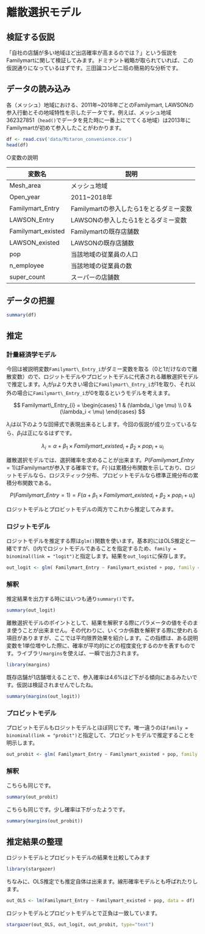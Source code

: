 
# 離散選択モデル

## 検証する仮説
「自社の店舗が多い地域ほど出店確率が高まるのでは？」という仮説をFamilymartに関して検証してみます。ドミナント戦略が取られていれば、この仮説通りになっているはずです。三田論コンビニ班の簡易的な分析です。


## データの読み込み
各（メッシュ）地域における、2011年~2018年ごとのFamilymart, LAWSONの参入行動とその地域特性を示したデータです。例えば、メッシュ地域362327851（`head()`でデータを見た時に一番上にでてくる地域）は2013年にFamilymartが初めて参入したことがわかります。

```r
df <- read.csv('data/Mitaron_convenience.csv')
head(df)
```

○変数の説明

|  変数名  |  説明  |
| ---- | ---- |
|  Mesh_area  |  メッシュ地域  |
|  Open_year  |  2011~2018年  |
|  Familymart_Entry  |  Familymartの参入したら1をとるダミー変数  |
|  LAWSON_Entry  |  LAWSONの参入したら1をとるダミー変数  |
|  Familymart_existed  |  Familymartの既存店舗数  |
|  LAWSON_existed  |  LAWSONの既存店舗数  |
|  pop  |  当該地域の従業員の人口  |
|  n_employee  | 当該地域の従業員の数   |
|  super_count  | スーパーの店舗数   |

## データの把握
```r
summary(df)
```


## 推定

### 計量経済学モデル

今回は被説明変数`Familymart\_Entry_i`がダミー変数を取る（0と1だけなので離散変数）ので、ロジットモデルやプロビットモデルに代表される離散選択モデルで推定します。$\lambda_i$が$\mu$より大きい場合に`Familymart\_Entry_i`が1を取り、それ以外の場合に`Familymart\_Entry_i`が0を取るというモデルを考えます。

$$ 
Familymart\_Entry_{i} = \begin{cases}
    1 & (\lambda_i \ge \mu) \\
    0 & (\lambda_i < \mu)
  \end{cases}
$$

$\lambda_i$は以下のような回帰式で表現出来るとします。今回の仮説が成り立っているなら、$\beta_{1}$は正になるはずです。

$$ 
\lambda_{i} = \alpha + \beta_{1}\times Familymart\_existed_{i}+ \beta_{2}\times pop_{i} + u_{i} 
$$

離散選択モデルでは、選択確率を求めることが出来ます。$P(Familymart\_Entry = 1)$はFamilymartが参入する確率です。$F(\cdot)$は累積分布関数を示しており、ロジットモデルなら、ロジスティック分布、プロビットモデルなら標準正規分布の累積分布関数である。

$$
P(Familymart\_Entry = 1) = F(\alpha + \beta_{1}\times Familymart\_existed_{i}+ \beta_{2}\times pop_{i} + u_{i} )
$$

ロジットモデルとプロビットモデルの両方でこれから推定してみます。

### ロジットモデル
ロジットモデルを推定する際は`glm()`関数を使います。基本的にはOLS推定と一緒ですが、()内でロジットモデルであることを指定するため、`family = binominal(link = "logit")`と指定します。結果を`out_logit`に保存します。

```r
out_logit <- glm( Familymart_Entry ~ Familymart_existed + pop, family = binomial(link = "logit"), data = df)
```

### 解釈

推定結果を出力する時にはいつも通り`summary()`です。

```r
summary(out_logit)
```

離散選択モデルのポイントとして、結果を解釈する際にパラメータの値をそのまま使うことが出来ません。その代わりに、いくつか係数を解釈する際に使われる項目がありますが、ここでは平均限界効果を紹介します。この指標は、ある説明変数を1単位増やした際に、確率が平均的にどの程度変化するのかを表すものです。ライブラリ`margins`を使えば、一瞬で出力されます。

```r
library(margins)
```

既存店舗が1店舗増えることで、参入確率は4.6%ほど下がる傾向にあるみたいです。仮説は検証されませんでしたね。

```r
summary(margins(out_logit))
```

### プロビットモデル
プロビットモデルもロジットモデルとほぼ同じです。唯一違うのは`family = binominal(link = "probit")`と指定して、プロビットモデルで推定することを明示します。

```r
out_probit <- glm( Familymart_Entry ~ Familymart_existed + pop, family = binomial(link = "probit"), data = df)
```

### 解釈
こちらも同じです。
```r
summary(out_probit)
```

こちらも同じです。少し確率は下がったようです。
```r
summary(margins(out_probit))
```

## 推定結果の整理
ロジットモデルとプロビットモデルの結果を比較してみます
```r
library(stargazer)
```

ちなみに、OLS推定でも推定自体は出来ます。線形確率モデルとも呼ばれたりします。
```r
out_OLS <- lm(Familymart_Entry ~ Familymart_existed + pop, data = df)
```

ロジットモデルとプロビットモデルとで正負は一致しています。

```r
stargazer(out_OLS, out_logit, out_probit, type="text")
```



